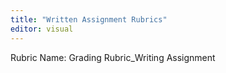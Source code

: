 ```yaml
---
title: "Written Assignment Rubrics"
editor: visual
---
```


Rubric Name: Grading Rubric_Writing Assignment
